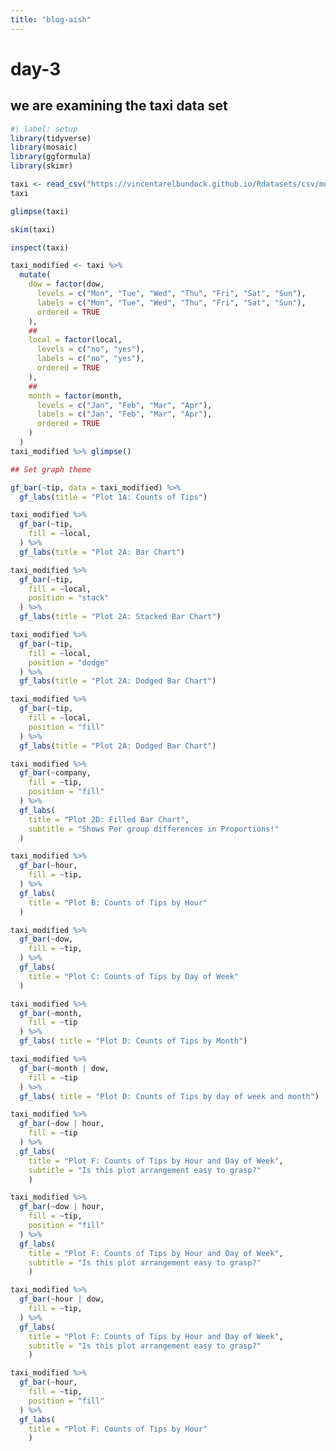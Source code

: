 ```yaml
---
title: "blog-aish"
---
```


# day-3

## we are examining the taxi data set

```r
#| label: setup
library(tidyverse)
library(mosaic)
library(ggformula)
library(skimr)

```

```r
taxi <- read_csv("https://vincentarelbundock.github.io/Rdatasets/csv/modeldata/taxi.csv")
taxi
```

```r
glimpse(taxi)

```

```r
skim(taxi)

```

```r
inspect(taxi)
```

```r
taxi_modified <- taxi %>%
  mutate(
    dow = factor(dow,
      levels = c("Mon", "Tue", "Wed", "Thu", "Fri", "Sat", "Sun"),
      labels = c("Mon", "Tue", "Wed", "Thu", "Fri", "Sat", "Sun"),
      ordered = TRUE
    ),
    ##
    local = factor(local,
      levels = c("no", "yes"),
      labels = c("no", "yes"),
      ordered = TRUE
    ),
    ##
    month = factor(month,
      levels = c("Jan", "Feb", "Mar", "Apr"),
      labels = c("Jan", "Feb", "Mar", "Apr"),
      ordered = TRUE
    )
  )
taxi_modified %>% glimpse()
```

```r
## Set graph theme

gf_bar(~tip, data = taxi_modified) %>%
  gf_labs(title = "Plot 1A: Counts of Tips")
```

```r
taxi_modified %>%
  gf_bar(~tip,
    fill = ~local,
  ) %>%
  gf_labs(title = "Plot 2A: Bar Chart")
```

```r
taxi_modified %>%
  gf_bar(~tip,
    fill = ~local,
    position = "stack"
  ) %>%
  gf_labs(title = "Plot 2A: Stacked Bar Chart")
```

```r
taxi_modified %>%
  gf_bar(~tip,
    fill = ~local,
    position = "dodge"
  ) %>%
  gf_labs(title = "Plot 2A: Dodged Bar Chart")
```

```r
taxi_modified %>%
  gf_bar(~tip,
    fill = ~local,
    position = "fill"
  ) %>%
  gf_labs(title = "Plot 2A: Dodged Bar Chart")
```

```r
taxi_modified %>%
  gf_bar(~company,
    fill = ~tip,
    position = "fill"
  ) %>%
  gf_labs(
    title = "Plot 2D: Filled Bar Chart",
    subtitle = "Shows Per group differences in Proportions!"
  )
```

```r
taxi_modified %>%
  gf_bar(~hour,
    fill = ~tip,
  ) %>%
  gf_labs(
    title = "Plot B: Counts of Tips by Hour"
  )
```

```r
taxi_modified %>%
  gf_bar(~dow,
    fill = ~tip,
  ) %>%
  gf_labs(
    title = "Plot C: Counts of Tips by Day of Week"
  )
```

```r
taxi_modified %>% 
  gf_bar(~month,
    fill = ~tip
  ) %>% 
  gf_labs( title = "Plot D: Counts of Tips by Month")
```

```r
taxi_modified %>% 
  gf_bar(~month | dow,
    fill = ~tip
  ) %>% 
  gf_labs( title = "Plot D: Counts of Tips by day of week and month")
```

```r
taxi_modified %>% 
  gf_bar(~dow | hour,
    fill = ~tip
  ) %>% 
  gf_labs( 
    title = "Plot F: Counts of Tips by Hour and Day of Week",
    subtitle = "Is this plot arrangement easy to grasp?"
    )
```

```r
taxi_modified %>% 
  gf_bar(~dow | hour,
    fill = ~tip,
    position = "fill"
  ) %>% 
  gf_labs( 
    title = "Plot F: Counts of Tips by Hour and Day of Week",
    subtitle = "Is this plot arrangement easy to grasp?"
    )
```

```r
taxi_modified %>% 
  gf_bar(~hour | dow,
    fill = ~tip,
  ) %>% 
  gf_labs( 
    title = "Plot F: Counts of Tips by Hour and Day of Week",
    subtitle = "Is this plot arrangement easy to grasp?"
    )
```

```r
taxi_modified %>% 
  gf_bar(~hour,
    fill = ~tip,     
    position = "fill"     
  ) %>% 
  gf_labs( 
    title = "Plot F: Counts of Tips by Hour"
    )
```
